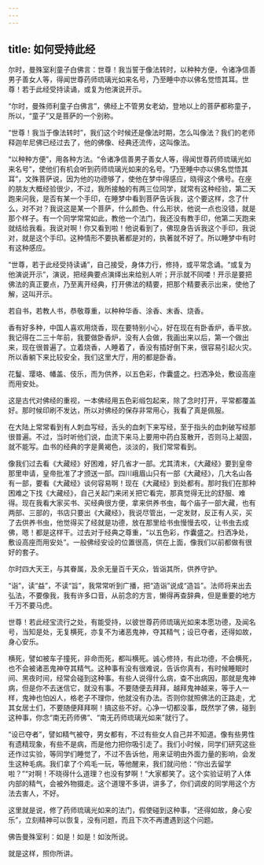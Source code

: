 ```yaml
---
---
---
```

title: 如何受持此经
---





尔时，曼殊室利童子白佛言：世尊！我当誓于像法转时，以种种方便，令诸净信善男子善女人等，得闻世尊药师琉璃光如来名号，乃至睡中亦以佛名觉悟其耳。世尊！若于此经受持读诵，或复为他演说开示。


“尔时，曼殊师利童子白佛言”，佛经上不管男女老幼，登地以上的菩萨都称童子，所以，“童子”又是菩萨的一个别称。

“世尊！我当于像法转时”，我们这个时候还是像法时期，怎么叫像法？我们的老师释迦牟尼佛已经过去了，他的佛像、经典还流传，这叫像法。

“以种种方便”，用各种方法。“令诸净信善男子善女人等，得闻世尊药师琉璃光如来名号”，使他们有机会听到药师琉璃光如来的名号。“乃至睡中亦以佛名觉悟其耳”，文殊菩萨说，因为他的功德够了，使他在梦中得感应，晓得这个佛号。在座的朋友大概经验很少，不过，我所接触的有两三位同学，就常有这种经验，第二天跑来问我，是否有某一个手印，在睡梦中看到菩萨告诉我，这个要这样，念了什么，对不对？我说这是某一个菩萨，什么颜色、什么形状，他说一点也没错，就是那个样子。有一个同学常常如此，教他一个法门，我还没有教手印，他第二天跑来就结给我看。我说对啊！你又看到啦！他说看到了，佛现身告诉我这个手印，我说对，就是这个手印。这种情形不要执著都是对的，执著就不好了。所以睡梦中有时有这种感应。

“世尊，若于此经受持读诵”，自己接受，身体力行，修持，或平常念诵。“或复为他演说开示”，演说，把经典要点演绎出来给别人听；开示就不同喽！开示是要把佛法的真正要点，乃至离开经典，打开佛法的精要，把那个精要表示出来，使他了解，这叫开示。


若自书，若教人书，恭敬尊重，以种种华香、涂香、末香、烧香。


香有好多种，中国人喜欢用烧香，现在要特别小心，好在现在有卧香炉，香平放。我记得在二三十年前，我要做卧香炉，没有人会做，我画出来以后，第一个做出来，现在很普遍了。立着烧香，人睡着了，香没有插好倒下来，很容易引起火灾。所以香躺下来比较安全，我们这里大厅，用的都是卧香。


花鬘、璎珞、幡盖、伎乐，而为供养，以五色彩，作囊盛之。扫洒净处，敷设高座而用安处。


这是古代对佛经的重视，一本佛经用五色彩缎包起来，除了念时打开，平常都覆盖好。那时候印刷不发达，所以对佛经的保存非常用心，我看了真是佩服。

在大陆上常常看到有人刺血写经，舌头的血刺下来写经，至于指头的血刺破写经那很普遍。不过，当时听他们说，血流下来马上要用中药白芨散开，否则马上凝固，就不能写。血书的经典的字是黄褐色，淡淡的，我们常常看到。

像我们过去看《大藏经》好困难，好几省才一部。尤其清末，《大藏经》要到皇帝那里申请，皇帝批准了才颁送一部。四川峨眉山只有一部《大藏经》，几大名山各有一部，要看《大藏经》谈何容易啊！现在《大藏经》到处都有。那时我们在那种困难之下找《大藏经》，自己关起门来闭关把它看完，那真觉得无比的舒服、难得。现在我看大家买书、买经典很方便，拿来供养书虫，每个庙子一部大藏，也有两部、三部的，书店只要出《大藏经》，我说尽管出，一定发财，反正有人买，买了去供养书虫，他觉得买了经就是功德，放在那里给书虫慢慢去咬，让书虫去成佛，嗯！都是这样干。过去对于经典之尊重，“以五色彩，作囊盛之。扫洒净处，敷设高座而用安处”。一般佛经安设的位置很高，供在上面，像我们以前都做有很好的套子。


尔时四大天王，与其眷属，及余无量百千天众，皆诣其所，供养守护。


“诣”，读“益”，不读“旨”，我常常听到广播，把“造诣”说成“造旨”。法师将来出去弘法，不要像我，我有许多口音，从前念的方言，懒得再查辞典，但是重要的地方千万不要马虎。


世尊！若此经宝流行之处，有能受持，以彼世尊药师琉璃光如来本愿功德，及闻名号，当知是处，无复横死，亦复不为诸恶鬼神，夺其精气；设已夺者，还得如故，身心安乐。


横死，譬如被车子撞死，非命而死，都叫横死。诚心修持，有此功德，不会横死，也不会被诸恶鬼神夺其精气。这种事有没有很难说，告诉你真有，有时候睡眠时间、黑夜时间，经常会碰到这种事。有些人说得什么病，查不出病因，那就是鬼神病，但是你不去迷信它，就没有事。不要随便去拜拜，越拜鬼神越来，等于人一样，鬼神也怕凶人，格老子不理你，他就没有办法。否则你就照佛法的正路走，尤其女居士们，不要随便拜拜啊！搞这些不好。心净一切都没事，既然学了佛，碰到这种事，你念“南无药师佛”、“南无药师琉璃光如来”就行了。

“设已夺者”，譬如精气被夺，男女都有，不过有些女人自己并不知道。像有些男性有遗精现象，有些不是病，而是他力把你吸引走了。我们小时候，同学们研究这些还作过实验，等同学们睡觉了，不过不告诉他，用来证明由外面力量的影响，会发生这种毛病。我们拿了个鸡毛一玩，等他醒来，我们就问他：“你出去留学啦？”“对啊！不晓得什么道理？也没有梦啊！”大家都笑了。这个实验证明了人体内部的精气，会被外物摄走。这个道理不多讲，讲多了，你们调皮的同学用这个方法去害人，不好。

这里就是说，修了药师琉璃光如来的法门，假使碰到这种事，“还得如故，身心安乐”，立刻精神可以恢复，没有问题，而且下次不再遭遇到这个问题。


佛告曼殊室利：如是！如是！如汝所说。


就是这样，照你所讲。